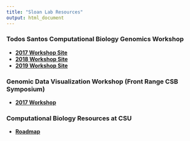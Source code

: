 ```yaml
---
title: "Sloan Lab Resources"
output: html_document
---
```


### Todos Santos Computational Biology Genomics Workshop

- [**2017 Workshop Site**](https://sites.biology.colostate.edu/dbsloan/TodosSantos2017/bienvenidos.html)
- [**2018 Workshop Site**](TS2018)
- [**2019 Workshop Site**](TS2019)

### Genomic Data Visualization Workshop (Front Range CSB Symposium)

- [**2017 Workshop**](csb2017)

### Computational Biology Resources at CSU

- [**Roadmap**](CSU-CompBiol.html)

